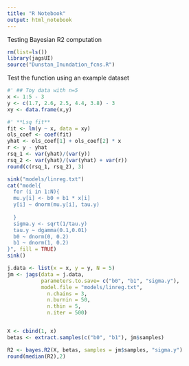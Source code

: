 ```yaml
---
title: "R Notebook"
output: html_notebook
---
```


Testing Bayesian R2 computation

```r
rm(list=ls())
library(jagsUI)
source("Dunstan_Inundation_fcns.R")
```


Test the function using an example dataset
```r
#' ## Toy data with n=5
x <- 1:5 - 3
y <- c(1.7, 2.6, 2.5, 4.4, 3.8) - 3
xy <- data.frame(x,y)

#' **Lsq fit**
fit <- lm(y ~ x, data = xy)
ols_coef <- coef(fit)
yhat <- ols_coef[1] + ols_coef[2] * x
r <- y - yhat
rsq_1 <- var(yhat)/(var(y))
rsq_2 <- var(yhat)/(var(yhat) + var(r))
round(c(rsq_1, rsq_2), 3)

```

```r
sink("models/linreg.txt")
cat("model{
  for (i in 1:N){
  mu.y[i] <- b0 + b1 * x[i]
  y[i] ~ dnorm(mu.y[i], tau.y)
  
  }
  sigma.y <- sqrt(1/tau.y)
  tau.y ~ dgamma(0.1,0.01)
  b0 ~ dnorm(0, 0.2)
  b1 ~ dnorm(1, 0.2)
}", fill = TRUE)
sink()

j.data <- list(x = x, y = y, N = 5)
jm <- jags(data = j.data,
           parameters.to.save= c("b0", "b1", "sigma.y"),
           model.file = "models/linreg.txt",
             n.chains = 3,
             n.burnin = 50,
             n.thin = 5,
             n.iter = 500)


X <- cbind(1, x)
betas <- extract.samples(c("b0", "b1"), jm$samples)

R2 <- bayes.R2(X, betas, samples = jm$samples, "sigma.y")
round(median(R2),2)
```